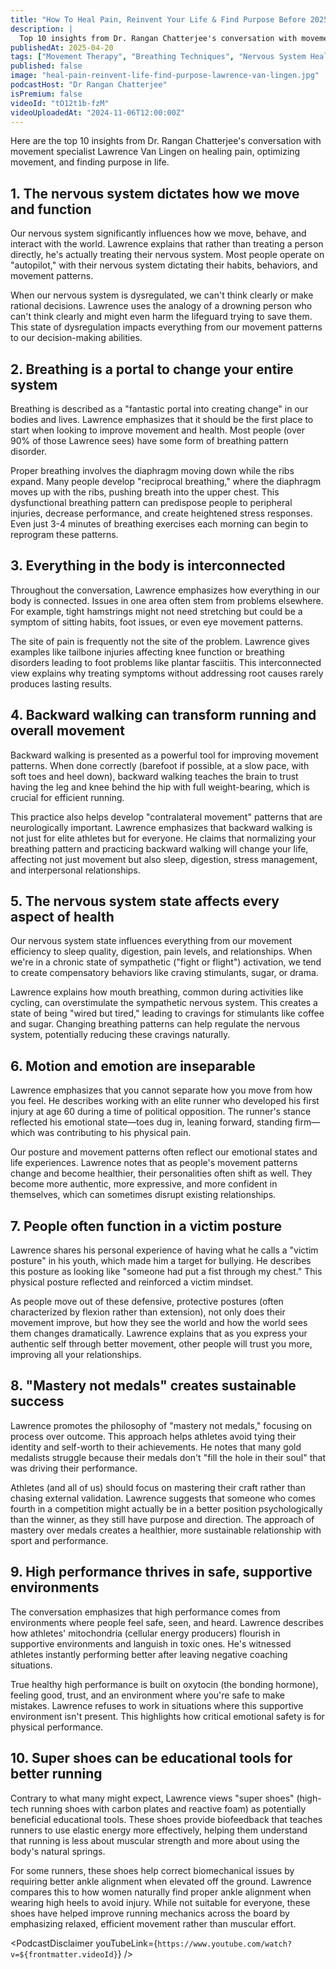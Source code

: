 ```yaml
---
title: "How To Heal Pain, Reinvent Your Life & Find Purpose Before 2025 | Lawrence Van Lingen"
description: |
  Top 10 insights from Dr. Rangan Chatterjee's conversation with movement specialist Lawrence Van Lingen on healing pain, optimizing movement, and finding purpose in life.
publishedAt: 2025-04-20
tags: ["Movement Therapy", "Breathing Techniques", "Nervous System Health"]
published: false
image: "heal-pain-reinvent-life-find-purpose-lawrence-van-lingen.jpg"
podcastHost: "Dr Rangan Chatterjee"
isPremium: false
videoId: "tO12t1b-fzM"
videoUploadedAt: "2024-11-06T12:00:00Z"
---
```



<PodcastSummaryPageLayout frontmatter={frontmatter}>

Here are the top 10 insights from Dr. Rangan Chatterjee's conversation with movement specialist Lawrence Van Lingen on healing pain, optimizing movement, and finding purpose in life.

## 1. The nervous system dictates how we move and function

Our nervous system significantly influences how we move, behave, and interact with the world. Lawrence explains that rather than treating a person directly, he's actually treating their nervous system. Most people operate on "autopilot," with their nervous system dictating their habits, behaviors, and movement patterns.

When our nervous system is dysregulated, we can't think clearly or make rational decisions. Lawrence uses the analogy of a drowning person who can't think clearly and might even harm the lifeguard trying to save them. This state of dysregulation impacts everything from our movement patterns to our decision-making abilities.

## 2. Breathing is a portal to change your entire system

Breathing is described as a "fantastic portal into creating change" in our bodies and lives. Lawrence emphasizes that it should be the first place to start when looking to improve movement and health. Most people (over 90% of those Lawrence sees) have some form of breathing pattern disorder.

Proper breathing involves the diaphragm moving down while the ribs expand. Many people develop "reciprocal breathing," where the diaphragm moves up with the ribs, pushing breath into the upper chest. This dysfunctional breathing pattern can predispose people to peripheral injuries, decrease performance, and create heightened stress responses. Even just 3-4 minutes of breathing exercises each morning can begin to reprogram these patterns.

## 3. Everything in the body is interconnected

Throughout the conversation, Lawrence emphasizes how everything in our body is connected. Issues in one area often stem from problems elsewhere. For example, tight hamstrings might not need stretching but could be a symptom of sitting habits, foot issues, or even eye movement patterns.

The site of pain is frequently not the site of the problem. Lawrence gives examples like tailbone injuries affecting knee function or breathing disorders leading to foot problems like plantar fasciitis. This interconnected view explains why treating symptoms without addressing root causes rarely produces lasting results.

## 4. Backward walking can transform running and overall movement

Backward walking is presented as a powerful tool for improving movement patterns. When done correctly (barefoot if possible, at a slow pace, with soft toes and heel down), backward walking teaches the brain to trust having the leg and knee behind the hip with full weight-bearing, which is crucial for efficient running.

This practice also helps develop "contralateral movement" patterns that are neurologically important. Lawrence emphasizes that backward walking is not just for elite athletes but for everyone. He claims that normalizing your breathing pattern and practicing backward walking will change your life, affecting not just movement but also sleep, digestion, stress management, and interpersonal relationships.

## 5. The nervous system state affects every aspect of health

Our nervous system state influences everything from our movement efficiency to sleep quality, digestion, pain levels, and relationships. When we're in a chronic state of sympathetic ("fight or flight") activation, we tend to create compensatory behaviors like craving stimulants, sugar, or drama.

Lawrence explains how mouth breathing, common during activities like cycling, can overstimulate the sympathetic nervous system. This creates a state of being "wired but tired," leading to cravings for stimulants like coffee and sugar. Changing breathing patterns can help regulate the nervous system, potentially reducing these cravings naturally.

## 6. Motion and emotion are inseparable

Lawrence emphasizes that you cannot separate how you move from how you feel. He describes working with an elite runner who developed his first injury at age 60 during a time of political opposition. The runner's stance reflected his emotional state—toes dug in, leaning forward, standing firm—which was contributing to his physical pain.

Our posture and movement patterns often reflect our emotional states and life experiences. Lawrence notes that as people's movement patterns change and become healthier, their personalities often shift as well. They become more authentic, more expressive, and more confident in themselves, which can sometimes disrupt existing relationships.

## 7. People often function in a victim posture

Lawrence shares his personal experience of having what he calls a "victim posture" in his youth, which made him a target for bullying. He describes this posture as looking like "someone had put a fist through my chest." This physical posture reflected and reinforced a victim mindset.

As people move out of these defensive, protective postures (often characterized by flexion rather than extension), not only does their movement improve, but how they see the world and how the world sees them changes dramatically. Lawrence explains that as you express your authentic self through better movement, other people will trust you more, improving all your relationships.

## 8. "Mastery not medals" creates sustainable success

Lawrence promotes the philosophy of "mastery not medals," focusing on process over outcome. This approach helps athletes avoid tying their identity and self-worth to their achievements. He notes that many gold medalists struggle because their medals don't "fill the hole in their soul" that was driving their performance.

Athletes (and all of us) should focus on mastering their craft rather than chasing external validation. Lawrence suggests that someone who comes fourth in a competition might actually be in a better position psychologically than the winner, as they still have purpose and direction. The approach of mastery over medals creates a healthier, more sustainable relationship with sport and performance.

## 9. High performance thrives in safe, supportive environments

The conversation emphasizes that high performance comes from environments where people feel safe, seen, and heard. Lawrence describes how athletes' mitochondria (cellular energy producers) flourish in supportive environments and languish in toxic ones. He's witnessed athletes instantly performing better after leaving negative coaching situations.

True healthy high performance is built on oxytocin (the bonding hormone), feeling good, trust, and an environment where you're safe to make mistakes. Lawrence refuses to work in situations where this supportive environment isn't present. This highlights how critical emotional safety is for physical performance.

## 10. Super shoes can be educational tools for better running

Contrary to what many might expect, Lawrence views "super shoes" (high-tech running shoes with carbon plates and reactive foam) as potentially beneficial educational tools. These shoes provide biofeedback that teaches runners to use elastic energy more effectively, helping them understand that running is less about muscular strength and more about using the body's natural springs.

For some runners, these shoes help correct biomechanical issues by requiring better ankle alignment when elevated off the ground. Lawrence compares this to how women naturally find proper ankle alignment when wearing high heels to avoid injury. While not suitable for everyone, these shoes have helped improve running mechanics across the board by emphasizing relaxed, efficient movement rather than muscular effort.

<PodcastDisclaimer
  youTubeLink={`https://www.youtube.com/watch?v=${frontmatter.videoId}`}
/>

</PodcastSummaryPageLayout>
